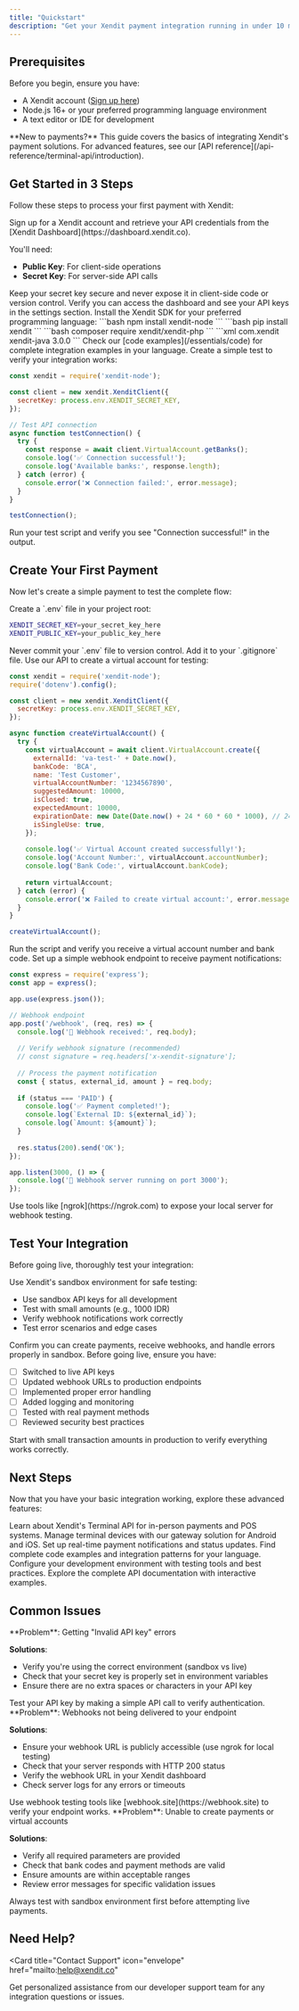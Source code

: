 ```yaml
---
title: "Quickstart"
description: "Get your Xendit payment integration running in under 10 minutes with our step-by-step guide"
---
```


## Prerequisites

Before you begin, ensure you have:

- A Xendit account ([Sign up here](https://dashboard.xendit.co))
- Node.js 16+ or your preferred programming language environment
- A text editor or IDE for development

<Info>
**New to payments?** This guide covers the basics of integrating Xendit's payment solutions. For advanced features, see our [API reference](/api-reference/terminal-api/introduction).
</Info>

## Get Started in 3 Steps

Follow these steps to process your first payment with Xendit:

<Steps>
<Step title="Get your API credentials">
  Sign up for a Xendit account and retrieve your API credentials from the [Xendit Dashboard](https://dashboard.xendit.co).
  
  You'll need:
  - **Public Key**: For client-side operations
  - **Secret Key**: For server-side API calls
  
  <Warning>
  Keep your secret key secure and never expose it in client-side code or version control.
  </Warning>
  
  <Check>
  Verify you can access the dashboard and see your API keys in the settings section.
  </Check>
</Step>

<Step title="Install the SDK">
  Install the Xendit SDK for your preferred programming language:
  
  <Tabs>
  <Tab title="Node.js">
    ```bash
    npm install xendit-node
    ```
  </Tab>
  
  <Tab title="Python">
    ```bash
    pip install xendit
    ```
  </Tab>
  
  <Tab title="PHP">
    ```bash
    composer require xendit/xendit-php
    ```
  </Tab>
  
  <Tab title="Java">
    ```xml
    <!-- Add to pom.xml -->
    <dependency>
      <groupId>com.xendit</groupId>
      <artifactId>xendit-java</artifactId>
      <version>3.0.0</version>
    </dependency>
    ```
  </Tab>
  </Tabs>
  
  <Tip>
  Check our [code examples](/essentials/code) for complete integration examples in your language.
  </Tip>
</Step>

<Step title="Make your first API call">
  Create a simple test to verify your integration works:
  
  ```javascript example.js
  const xendit = require('xendit-node');
  
  const client = new xendit.XenditClient({
    secretKey: process.env.XENDIT_SECRET_KEY,
  });
  
  // Test API connection
  async function testConnection() {
    try {
      const response = await client.VirtualAccount.getBanks();
      console.log('✅ Connection successful!');
      console.log('Available banks:', response.length);
    } catch (error) {
      console.error('❌ Connection failed:', error.message);
    }
  }
  
  testConnection();
  ```
  
  <Check>
  Run your test script and verify you see "Connection successful!" in the output.
  </Check>
</Step>
</Steps>

## Create Your First Payment

Now let's create a simple payment to test the complete flow:

<Steps>
<Step title="Set up environment variables">
  Create a `.env` file in your project root:
  
  ```bash .env
  XENDIT_SECRET_KEY=your_secret_key_here
  XENDIT_PUBLIC_KEY=your_public_key_here
  ```
  
  <Warning>
  Never commit your `.env` file to version control. Add it to your `.gitignore` file.
  </Warning>
</Step>

<Step title="Create a virtual account">
  Use our API to create a virtual account for testing:
  
  ```javascript create-va.js
  const xendit = require('xendit-node');
  require('dotenv').config();
  
  const client = new xendit.XenditClient({
    secretKey: process.env.XENDIT_SECRET_KEY,
  });
  
  async function createVirtualAccount() {
    try {
      const virtualAccount = await client.VirtualAccount.create({
        externalId: 'va-test-' + Date.now(),
        bankCode: 'BCA',
        name: 'Test Customer',
        virtualAccountNumber: '1234567890',
        suggestedAmount: 10000,
        isClosed: true,
        expectedAmount: 10000,
        expirationDate: new Date(Date.now() + 24 * 60 * 60 * 1000), // 24 hours
        isSingleUse: true,
      });
      
      console.log('✅ Virtual Account created successfully!');
      console.log('Account Number:', virtualAccount.accountNumber);
      console.log('Bank Code:', virtualAccount.bankCode);
      
      return virtualAccount;
    } catch (error) {
      console.error('❌ Failed to create virtual account:', error.message);
    }
  }
  
  createVirtualAccount();
  ```
  
  <Check>
  Run the script and verify you receive a virtual account number and bank code.
  </Check>
</Step>

<Step title="Test webhook handling">
  Set up a simple webhook endpoint to receive payment notifications:
  
  ```javascript webhook-server.js
  const express = require('express');
  const app = express();
  
  app.use(express.json());
  
  // Webhook endpoint
  app.post('/webhook', (req, res) => {
    console.log('📨 Webhook received:', req.body);
    
    // Verify webhook signature (recommended)
    // const signature = req.headers['x-xendit-signature'];
    
    // Process the payment notification
    const { status, external_id, amount } = req.body;
    
    if (status === 'PAID') {
      console.log('✅ Payment completed!');
      console.log(`External ID: ${external_id}`);
      console.log(`Amount: ${amount}`);
    }
    
    res.status(200).send('OK');
  });
  
  app.listen(3000, () => {
    console.log('🚀 Webhook server running on port 3000');
  });
  ```
  
  <Tip>
  Use tools like [ngrok](https://ngrok.com) to expose your local server for webhook testing.
  </Tip>
</Step>
</Steps>

## Test Your Integration

Before going live, thoroughly test your integration:

<AccordionGroup>
<Accordion title="Sandbox Testing">
  Use Xendit's sandbox environment for safe testing:
  
  - Use sandbox API keys for all development
  - Test with small amounts (e.g., 1000 IDR)
  - Verify webhook notifications work correctly
  - Test error scenarios and edge cases
  
  <Check>
  Confirm you can create payments, receive webhooks, and handle errors properly in sandbox.
  </Check>
</Accordion>

<Accordion title="Production Checklist">
  Before going live, ensure you have:
  
  - [ ] Switched to live API keys
  - [ ] Updated webhook URLs to production endpoints
  - [ ] Implemented proper error handling
  - [ ] Added logging and monitoring
  - [ ] Tested with real payment methods
  - [ ] Reviewed security best practices
  
  <Warning>
  Start with small transaction amounts in production to verify everything works correctly.
  </Warning>
</Accordion>
</AccordionGroup>

## Next Steps

Now that you have your basic integration working, explore these advanced features:

<CardGroup cols={2}>
<Card title="Terminal API" icon="terminal" href="/api-reference/terminal-api/introduction">
  Learn about Xendit's Terminal API for in-person payments and POS systems.
</Card>

<Card title="Terminal Gateway" icon="smartphone" href="/api-reference/terminal-gateway/introduction">
  Manage terminal devices with our gateway solution for Android and iOS.
</Card>

<Card title="Webhooks & Callbacks" icon="webhook" href="/api-reference/terminal-api/callbacks">
  Set up real-time payment notifications and status updates.
</Card>

<Card title="Code Examples" icon="code" href="/essentials/code">
  Find complete code examples and integration patterns for your language.
</Card>

<Card title="Development Setup" icon="wrench" href="/development">
  Configure your development environment with testing tools and best practices.
</Card>

<Card title="API Reference" icon="book" href="/api-reference/terminal-api/introduction">
  Explore the complete API documentation with interactive examples.
</Card>
</CardGroup>

## Common Issues

<AccordionGroup>
<Accordion title="API Key Issues">
  **Problem**: Getting "Invalid API key" errors
  
  **Solutions**:
  - Verify you're using the correct environment (sandbox vs live)
  - Check that your secret key is properly set in environment variables
  - Ensure there are no extra spaces or characters in your API key
  
  <Check>
  Test your API key by making a simple API call to verify authentication.
  </Check>
</Accordion>

<Accordion title="Webhook Not Receiving Events">
  **Problem**: Webhooks not being delivered to your endpoint
  
  **Solutions**:
  - Ensure your webhook URL is publicly accessible (use ngrok for local testing)
  - Check that your server responds with HTTP 200 status
  - Verify the webhook URL in your Xendit dashboard
  - Check server logs for any errors or timeouts
  
  <Tip>
  Use webhook testing tools like [webhook.site](https://webhook.site) to verify your endpoint works.
  </Tip>
</Accordion>

<Accordion title="Payment Creation Fails">
  **Problem**: Unable to create payments or virtual accounts
  
  **Solutions**:
  - Verify all required parameters are provided
  - Check that bank codes and payment methods are valid
  - Ensure amounts are within acceptable ranges
  - Review error messages for specific validation issues
  
  <Warning>
  Always test with sandbox environment first before attempting live payments.
  </Warning>
</Accordion>
</AccordionGroup>

## Need Help?

<Card
  title="Contact Support"
  icon="envelope"
  href="mailto:help@xendit.co"
>
  Get personalized assistance from our developer support team for any integration questions or issues.
</Card>
